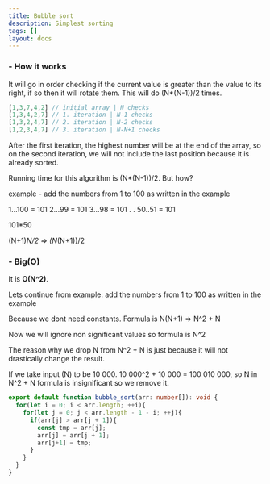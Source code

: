 ```yaml
---
title: Bubble sort
description: Simplest sorting
tags: []
layout: docs
---
```


<h3 className="text-lg font-semibold">- How it works</h3>

It will go in order checking if the current value is greater than the value to its right, if so then it will rotate them. This will do (N*(N-1))/2 times.

```javascript
[1,3,7,4,2] // initial array | N checks
[1,3,4,2,7] // 1. iteration | N-1 checks
[1,3,2,4,7] // 2. iteration | N-2 checks
[1,2,3,4,7] // 3. iteration | N-N+1 checks
```

After the first iteration, the highest number will be at the end of the array, so on the second iteration, we will not include the last position because it is already sorted.

Running time for this algorithm is (N*(N-1))/2. But how?

example - add the numbers from 1 to 100 as written in the example

1...100 = 101
2...99  = 101
3...98  = 101
.
.
50..51  = 101

101*50

(N+1)*N/2 => (N*(N+1))/2


<h3 className="text-lg font-semibold mt-7">- Big(O)</h3>

It is **O(N^2)**.

Lets continue from example: add the numbers from 1 to 100 as written in the example

Because we dont need constants. Formula is N(N+1) => N^2 + N 

Now we will ignore non significant values so formula is N^2

The reason why we drop N from N^2 + N is just because it will not drastically change the result.

If we take input (N) to be 10 000. 10 000^2 + 10 000 = 100 010 000, so N in N^2 + N formula is insignificant so we remove it.

```ts
export default function bubble_sort(arr: number[]): void {
  for(let i = 0; i < arr.length; ++i){
    for(let j = 0; j < arr.length - 1 - i; ++j){
      if(arr[j] > arr[j + 1]){
        const tmp = arr[j];
        arr[j] = arr[j + 1];
        arr[j+1] = tmp;
      }
    }
  }
}
```
